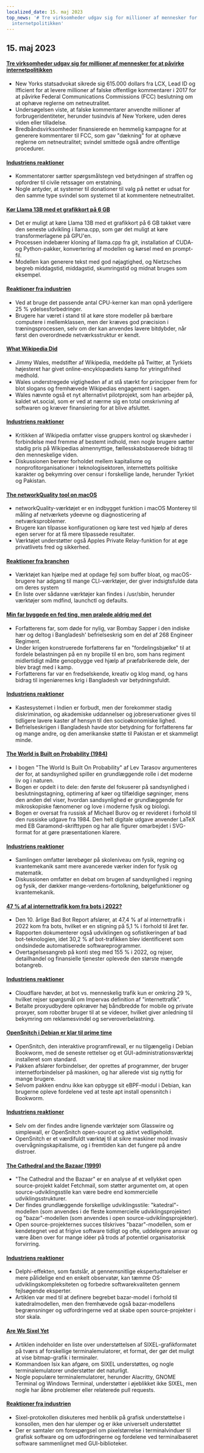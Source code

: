 ```yaml
---
localized_date: 15. maj 2023
top_news: '# Tre virksomheder udgav sig for millioner af mennesker for at påvirke
  internetpolitikken'
---
```




<CallToAction />

<Steps>

## 15. maj 2023

#### [Tre virksomheder udgav sig for millioner af mennesker for at påvirke internetpolitikken](https://ag.ny.gov/press-release/2023/attorney-general-james-secures-615000-companies-supplied-fake-comments-influence)

- New Yorks statsadvokat sikrede sig 615.000 dollars fra LCX, Lead ID og Ifficient for at levere millioner af falske offentlige kommentarer i 2017 for at påvirke Federal Communications Commissions (FCC) beslutning om at ophæve reglerne om netneutralitet.
- Undersøgelsen viste, at falske kommentarer anvendte millioner af forbrugeridentiteter, herunder tusindvis af New Yorkere, uden deres viden eller tilladelse.
- Bredbåndsvirksomheder finansierede en hemmelig kampagne for at generere kommentarer til FCC, som gav "dækning" for at ophæve reglerne om netneutralitet; svindel smittede også andre offentlige procedurer.

#### [Industriens reaktioner](http://news.ycombinator.com/item?id=35934504)

- Kommentatorer sætter spørgsmålstegn ved betydningen af straffen og opfordrer til civile retssager om erstatning.
- Nogle antyder, at systemer til donationer til valg på nettet er udsat for den samme type svindel som systemet til at kommentere netneutralitet.

#### [Kør Llama 13B med et grafikkort på 6 GB](https://gist.github.com/rain-1/8cc12b4b334052a21af8029aa9c4fafc)

- Det er muligt at køre Llama 13B med et grafikkort på 6 GB takket være den seneste udvikling i llama.cpp, som gør det muligt at køre transformerlagene på GPU'en.
- Processen indebærer kloning af llama.cpp fra git, installation af CUDA- og Python-pakker, konvertering af modellen og kørsel med en prompt-fil.
- Modellen kan generere tekst med god nøjagtighed, og Nietzsches begreb middagstid, middagstid, skumringstid og midnat bruges som eksempel.

#### [Reaktioner fra industrien](http://news.ycombinator.com/item?id=35937505)

- Ved at bruge det passende antal CPU-kerner kan man opnå yderligere 25 % ydelsesforbedringer.
- Brugere har været i stand til at køre store modeller på bærbare computere i mellemklassen, men der kræves god præcision i træningsprocessen, selv om der kan anvendes lavere bitdybder, når først den overordnede netværksstruktur er kendt.

#### [What Wikipedia Did](https://twitter.com/jimmy_wales/status/1657494022741426180)

- Jimmy Wales, medstifter af Wikipedia, meddelte på Twitter, at Tyrkiets højesteret har givet online-encyklopædiets kamp for ytringsfrihed medhold.
- Wales understregede vigtigheden af at stå stærkt for principper frem for blot slogans og fremhævede Wikipedias engagement i sagen.
- Wales nævnte også et nyt alternativt pilotprojekt, som han arbejder på, kaldet wt.social, som er ved at nærme sig en total omskrivning af softwaren og kræver finansiering for at blive afsluttet.

#### [Industriens reaktioner](http://news.ycombinator.com/item?id=35935714)

- Kritikken af Wikipedia omfatter visse gruppers kontrol og skævheder i forbindelse med fremme af bestemt indhold, men nogle brugere sætter stadig pris på Wikipedias almennyttige, fællesskabsbaserede bidrag til den menneskelige viden.
- Diskussionen berører forholdet mellem kapitalisme og nonprofitorganisationer i teknologisektoren, internettets politiske karakter og bekymring over censur i forskellige lande, herunder Tyrkiet og Pakistan.

#### [The networkQuality tool on macOS](https://cyberhost.uk/the-hidden-macos-speedtest-tool-networkquality/)

- networkQuality-værktøjet er en indbygget funktion i macOS Monterey til måling af netværkets ydeevne og diagnosticering af netværksproblemer.
- Brugere kan tilpasse konfigurationen og køre test ved hjælp af deres egen server for at få mere tilpassede resultater.
- Værktøjet understøtter også Apples Private Relay-funktion for at øge privatlivets fred og sikkerhed.

#### [Reaktioner fra branchen](http://news.ycombinator.com/item?id=35936999)

- Værktøjet kan hjælpe med at opdage fejl som buffer bloat, og macOS-brugere har adgang til mange CLI-værktøjer, der giver indsigtsfulde data om deres system
- En liste over sådanne værktøjer kan findes i /usr/sbin, herunder værktøjer som mdfind, launchctl og defaults.

#### [Min far byggede en fed ting, men pralede aldrig med det](https://robotsinplainenglish.com/e/2023-04-23-aaba-obit.html)

- Forfatterens far, som døde for nylig, var Bombay Sapper i den indiske hær og deltog i Bangladesh' befrielseskrig som en del af 268 Engineer Regiment.
- Under krigen konstruerede forfatterens far en "fordelingsbjælke" til at fordele belastningen på en ny bropille til en bro, som hans regiment midlertidigt måtte genopbygge ved hjælp af præfabrikerede dele, der blev bragt med i kamp.
- Forfatterens far var en fredselskende, kreativ og klog mand, og hans bidrag til ingeniørernes krig i Bangladesh var betydningsfuldt.

#### [Industriens reaktioner](http://news.ycombinator.com/item?id=35934903)

- Kastesystemet i Indien er forbudt, men der forekommer stadig diskrimination, og akademiske uddannelser og jobreservationer gives til tidligere lavere kaster af hensyn til den socioøkonomiske lighed.
- Befrielseskrigen i Bangladesh havde stor betydning for forfatterens far og mange andre, og den amerikanske støtte til Pakistan er et skammeligt minde.

#### [The World is Built on Probability (1984)](https://archive.org/details/lev-tarasov-the-world-is-built-on-probability-mir-2023)

- I bogen "The World Is Built On Probability" af Lev Tarasov argumenteres der for, at sandsynlighed spiller en grundlæggende rolle i det moderne liv og i naturen.
- Bogen er opdelt i to dele: den første del fokuserer på sandsynlighed i beslutningstagning, optimering af køer og tilfældige søgninger, mens den anden del viser, hvordan sandsynlighed er grundlæggende for mikroskopiske fænomener og love i moderne fysik og biologi.
- Bogen er oversat fra russisk af Michael Burov og er revideret i forhold til den russiske udgave fra 1984. Den helt digitale udgave anvender LaTeX med EB Garamond-skrifttypen og har alle figurer omarbejdet i SVG-format for at gøre præsentationen klarere.

#### [Industriens reaktioner](http://news.ycombinator.com/item?id=35937375)

- Samlingen omfatter lærebøger på skoleniveau om fysik, regning og kvantemekanik samt mere avancerede værker inden for fysik og matematik.
- Diskussionen omfatter en debat om brugen af sandsynlighed i regning og fysik, der dækker mange-verdens-fortolkning, bølgefunktioner og kvantemekanik.

#### [47 % af al internettrafik kom fra bots i 2022?](https://www.securitymagazine.com/articles/99339-47-of-all-internet-traffic-came-from-bots-in-2022)

- Den 10. årlige Bad Bot Report afslører, at 47,4 % af al internettrafik i 2022 kom fra bots, hvilket er en stigning på 5,1 % i forhold til året før.
- Rapporten dokumenterer også udviklingen og sofistikeringen af bad bot-teknologien, idet 30,2 % af bot-trafikken blev identificeret som ondsindede automatiserede softwareprogrammer.
- Overtagelsesangreb på konti steg med 155 % i 2022, og rejser, detailhandel og finansielle tjenester oplevede den største mængde botangreb.

#### [Industriens reaktioner](http://news.ycombinator.com/item?id=35938433)

- Cloudflare hævder, at bot vs. menneskelig trafik kun er omkring 29 %, hvilket rejser spørgsmål om Impervas definition af "internettrafik".
- Betalte proxyudbydere opkræver høj båndbredde for mobile og private proxyer, som robotter bruger til at se videoer, hvilket giver anledning til bekymring om reklamesvindel og serveroverbelastning.

#### [OpenSnitch i Debian er klar til prime time](https://people.skolelinux.org/pere/blog/OpenSnitch_in_Debian_ready_for_prime_time.html)

- OpenSnitch, den interaktive programfirewall, er nu tilgængelig i Debian Bookworm, med de seneste rettelser og et GUI-administrationsværktøj installeret som standard.
- Pakken afslører forbindelser, der oprettes af programmer, der bruger internetforbindelser på maskinen, og har allerede vist sig nyttig for mange brugere.
- Selvom pakken endnu ikke kan opbygge sit eBPF-modul i Debian, kan brugerne opleve fordelene ved at teste apt install opensnitch i Bookworm.

#### [Industriens reaktioner](http://news.ycombinator.com/item?id=35936044)

- Selv om der findes andre lignende værktøjer som Glasswire og simplewall, er OpenSnitch open-sourcet og aktivt vedligeholdt.
- OpenSnitch er et værdifuldt værktøj til at sikre maskiner mod invasiv overvågningskapitalisme, og i fremtiden kan det fungere på andre distroer.

#### [The Cathedral and the Bazaar (1999)](http://www.catb.org/~esr/writings/cathedral-bazaar/cathedral-bazaar/cathedral-bazaar/)

- "The Cathedral and the Bazaar" er en analyse af et vellykket open source-projekt kaldet Fetchmail, som støtter argumentet om, at open source-udviklingsstile kan være bedre end kommercielle udviklingsstrukturer.
- Der findes grundlæggende forskellige udviklingsstile: "katedral"-modellen (som anvendes i de fleste kommercielle udviklingsprojekter) og "bazar"-modellen (som anvendes i open source-udviklingsprojekter).
- Open source-projekternes succes tilskrives "bazar"-modellen, som er kendetegnet ved at frigive software tidligt og ofte, uddelegere ansvar og være åben over for mange idéer på trods af potentiel organisatorisk forvirring.

#### [Industriens reaktioner](http://news.ycombinator.com/item?id=35939383)

- Delphi-effekten, som fastslår, at gennemsnitlige ekspertudtalelser er mere pålidelige end en enkelt observatør, kan tæmme OS-udviklingskompleksiteten og forbedre softwarekvaliteten gennem fejlsøgende eksperter.
- Artiklen var med til at definere begrebet bazar-model i forhold til katedralmodellen, men den fremhævede også bazar-modellens begrænsninger og udfordringerne ved at skabe open source-projekter i stor skala.

#### [Are We Sixel Yet](https://www.arewesixelyet.com/)

- Artiklen indeholder en liste over understøttelsen af SIXEL-grafikformatet på tværs af forskellige terminalemulatorer, et format, der gør det muligt at vise bitmap-grafik i terminaler.
- Kommandoen lsix kan afgøre, om SIXEL understøttes, og nogle terminalemulatorer understøtter det naturligt.
- Nogle populære terminalemulatorer, herunder Alacritty, GNOME Terminal og Windows Terminal, understøtter i øjeblikket ikke SIXEL, men nogle har åbne problemer eller relaterede pull requests.

#### [Reaktioner fra industrien](http://news.ycombinator.com/item?id=35936331)

- Sixel-protokollen diskuteres med henblik på grafisk understøttelse i konsollen, men den har ulemper og er ikke universelt understøttet
- Der er samtaler om forespørgsel om pixelstørrelse i terminalvinduer til grafisk software og om udfordringerne og fordelene ved terminalbaseret software sammenlignet med GUI-biblioteker.

</Steps>
